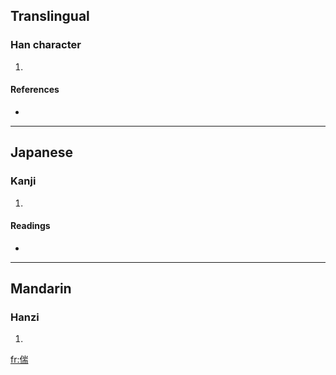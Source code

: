==Translingual==

===Han character===
{{Han char|rn=9|rad=人|as=09|sn=11|four=2222<sub>7</sub>|canj=人山一月 (OUMB)}}

# {{defn|Han|sort=人09}}

====References====
* {{Han ref|kx=0111.330|dkj=00896|dj=0238.070|hdz=10191.090|uh=5073|ud=20595|bh=D465|bd=54373}}

----

==Japanese==

===Kanji===
{{ja-kanji|grade=|rs=人09}}

# {{defn|Japanese|sort=人09}}

====Readings====
* {{ja-readings|on=[[たん]] (tan)|kun=[[ちひさい]] (chihisai), [[すこし]] (sukoshi)}}

----

==Mandarin==

===Hanzi===
{{cmn-hanzi|pin=[[duān]] ([[duan1]])|wg=tuan<sup>1</sup>}}

# {{defn|Mandarin|sort=人09}}

[[fr:偳]]